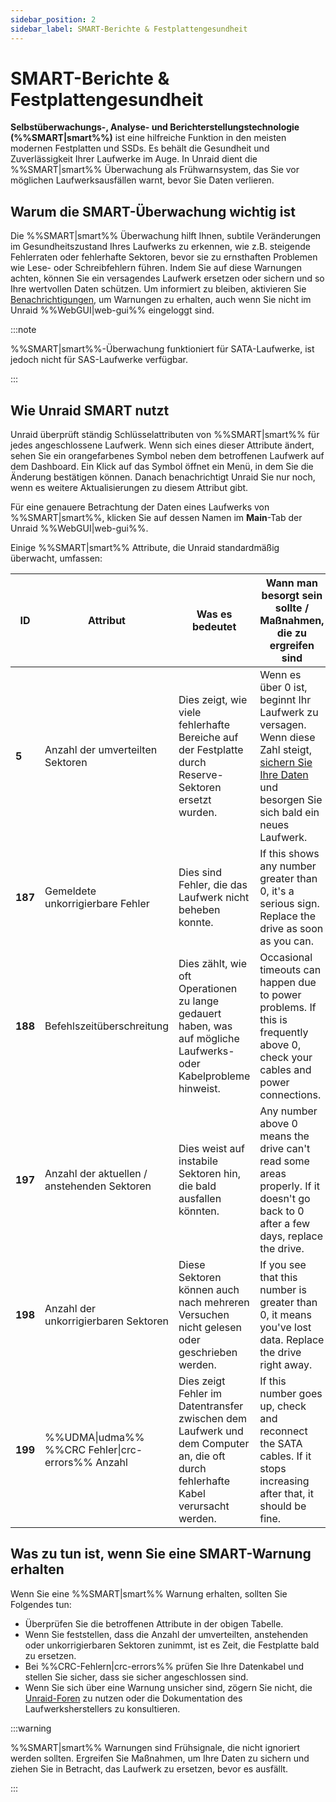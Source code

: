```yaml
---
sidebar_position: 2
sidebar_label: SMART-Berichte & Festplattengesundheit
---
```


# SMART-Berichte & Festplattengesundheit

**Selbstüberwachungs-, Analyse- und Berichterstellungstechnologie (%%SMART|smart%%)** ist eine hilfreiche Funktion in den meisten modernen Festplatten und SSDs. Es behält die Gesundheit und Zuverlässigkeit Ihrer Laufwerke im Auge. In Unraid dient die %%SMART|smart%% Überwachung als Frühwarnsystem, das Sie vor möglichen Laufwerksausfällen warnt, bevor Sie Daten verlieren.

## Warum die SMART-Überwachung wichtig ist

Die %%SMART|smart%% Überwachung hilft Ihnen, subtile Veränderungen im Gesundheitszustand Ihres Laufwerks zu erkennen, wie z.B. steigende Fehlerraten oder fehlerhafte Sektoren, bevor sie zu ernsthaften Problemen wie Lese- oder Schreibfehlern führen. Indem Sie auf diese Warnungen achten, können Sie ein versagendes Laufwerk ersetzen oder sichern und so Ihre wertvollen Daten schützen. Um informiert zu bleiben, aktivieren Sie [Benachrichtigungen](../../getting-started/set-up-unraid/customize-unraid-settings.mdx#notification-settings), um Warnungen zu erhalten, auch wenn Sie nicht im Unraid %%WebGUI|web-gui%% eingeloggt sind.

:::note

%%SMART|smart%%-Überwachung funktioniert für SATA-Laufwerke, ist jedoch nicht für SAS-Laufwerke verfügbar.

:::

## Wie Unraid SMART nutzt

Unraid überprüft ständig Schlüsselattributen von %%SMART|smart%% für jedes angeschlossene Laufwerk. Wenn sich eines dieser Attribute ändert, sehen Sie ein orangefarbenes Symbol neben dem betroffenen Laufwerk auf dem Dashboard. Ein Klick auf das Symbol öffnet ein Menü, in dem Sie die Änderung bestätigen können. Danach benachrichtigt Unraid Sie nur noch, wenn es weitere Aktualisierungen zu diesem Attribut gibt.

Für eine genauere Betrachtung der Daten eines Laufwerks von %%SMART|smart%%, klicken Sie auf dessen Namen im **Main**-Tab der Unraid %%WebGUI|web-gui%%.

Einige %%SMART|smart%% Attribute, die Unraid standardmäßig überwacht, umfassen:

| **ID**  | **Attribut**                                     | **Was es bedeutet**                                                                                                              | **Wann man besorgt sein sollte / Maßnahmen, die zu ergreifen sind**                                                                                                                                                                                          |
| ------- | ------------------------------------------------ | -------------------------------------------------------------------------------------------------------------------------------- | ------------------------------------------------------------------------------------------------------------------------------------------------------------------------------------------------------------------------------------------------------------ |
| **5**   | Anzahl der umverteilten Sektoren                 | Dies zeigt, wie viele fehlerhafte Bereiche auf der Festplatte durch Reserve-Sektoren ersetzt wurden.                             | Wenn es über 0 ist, beginnt Ihr Laufwerk zu versagen. Wenn diese Zahl steigt, [sichern Sie Ihre Daten](../../getting-started/set-up-unraid/complete-your-post-setup-essentials.mdx#back-up-your-flash-device) und besorgen Sie sich bald ein neues Laufwerk. |
| **187** | Gemeldete unkorrigierbare Fehler                 | Dies sind Fehler, die das Laufwerk nicht beheben konnte.                                                                         | If this shows any number greater than 0, it's a serious sign. Replace the drive as soon as you can.                                                                                                                                                          |
| **188** | Befehlszeitüberschreitung                        | Dies zählt, wie oft Operationen zu lange gedauert haben, was auf mögliche Laufwerks- oder Kabelprobleme hinweist.                | Occasional timeouts can happen due to power problems. If this is frequently above 0, check your cables and power connections.                                                                                                                                |
| **197** | Anzahl der aktuellen / anstehenden Sektoren      | Dies weist auf instabile Sektoren hin, die bald ausfallen könnten.                                                               | Any number above 0 means the drive can't read some areas properly. If it doesn't go back to 0 after a few days, replace the drive.                                                                                                                           |
| **198** | Anzahl der unkorrigierbaren Sektoren             | Diese Sektoren können auch nach mehreren Versuchen nicht gelesen oder geschrieben werden.                                        | If you see that this number is greater than 0, it means you've lost data. Replace the drive right away.                                                                                                                                                      |
| **199** | %%UDMA\|udma%% %%CRC Fehler\|crc-errors%% Anzahl | Dies zeigt Fehler im Datentransfer zwischen dem Laufwerk und dem Computer an, die oft durch fehlerhafte Kabel verursacht werden. | If this number goes up, check and reconnect the SATA cables. If it stops increasing after that, it should be fine.                                                                                                                                           |

## Was zu tun ist, wenn Sie eine SMART-Warnung erhalten

Wenn Sie eine %%SMART|smart%% Warnung erhalten, sollten Sie Folgendes tun:

- Überprüfen Sie die betroffenen Attribute in der obigen Tabelle.
- Wenn Sie feststellen, dass die Anzahl der umverteilten, anstehenden oder unkorrigierbaren Sektoren zunimmt, ist es Zeit, die Festplatte bald zu ersetzen.
- Bei %%CRC-Fehlern|crc-errors%% prüfen Sie Ihre Datenkabel und stellen Sie sicher, dass sie sicher angeschlossen sind.
- Wenn Sie sich über eine Warnung unsicher sind, zögern Sie nicht, die [Unraid-Foren](https://forums.unraid.net/) zu nutzen oder die Dokumentation des Laufwerksherstellers zu konsultieren.

:::warning

%%SMART|smart%% Warnungen sind Frühsignale, die nicht ignoriert werden sollten. Ergreifen Sie Maßnahmen, um Ihre Daten zu sichern und ziehen Sie in Betracht, das Laufwerk zu ersetzen, bevor es ausfällt.

:::
